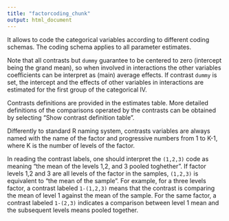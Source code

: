 ```yaml
---
title: "factorcoding_chunk"
output: html_document
---
```


It allows to code the categorical variables according to different coding schemas. The coding schema applies to all parameter estimates.

Note that all contrasts but `dummy` guarantee to be centered to zero (intercept being the grand mean), so when involved in interactions the other variables coefficients can be interpret as (main) average effects. If contrast `dummy` is set, the intercept and the effects of other variables in interactions are estimated for the first group of the categorical IV.  

Contrasts definitions are provided in the estimates table. More detailed definitions of the comparisons operated by the contrasts can be obtained by selecting "Show contrast definition table". 

Differently to standard R naming system, contrasts variables are always named with the name of the factor and progressive numbers from 1 to K-1, where K is the number of levels of the factor.

In reading the contrast labels, one should interpret the `(1,2,3)` code as meaning "the mean of the levels 1,2, and 3 pooled toghether". If factor levels 1,2 and 3 are all levels of the factor in the samples, `(1,2,3)` is equivalent to "the mean of the sample". For example, for a three levels factor, a contrast labeled `1-(1,2,3)` means that the contrast is comparing the mean of level 1 against the mean of the sample. For the same factor, a contrast labeled `1-(2,3)` indicates a comparison between level 1 mean and the subsequent levels means pooled together.

